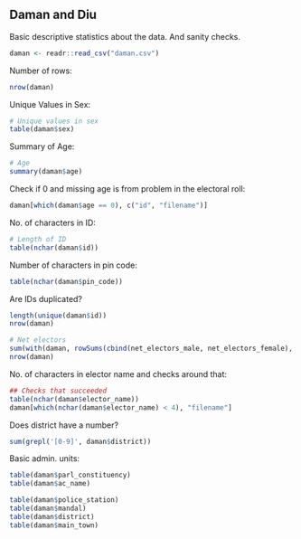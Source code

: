 ## Daman and Diu

Basic descriptive statistics about the data. And sanity checks.

```r
daman <- readr::read_csv("daman.csv")
```

Number of rows:

```r
nrow(daman)
```

Unique Values in Sex:

```r
# Unique values in sex
table(daman$sex)
```

Summary of Age:

```r
# Age
summary(daman$age)
```

Check if 0 and missing age is from problem in the electoral roll:

```r
daman[which(daman$age == 0), c("id", "filename")]
```

No. of characters in ID:
```r
# Length of ID
table(nchar(daman$id))
```

Number of characters in pin code:

```r
table(nchar(daman$pin_code))
```

Are IDs duplicated?

```r
length(unique(daman$id))
nrow(daman)
```

```r
# Net electors
sum(with(daman, rowSums(cbind(net_electors_male, net_electors_female), na.rm = T) == net_electors_total), na.rm = T)
nrow(daman)
```

No. of characters in elector name and checks around that:
```r
## Checks that succeeded
table(nchar(daman$elector_name))
daman[which(nchar(daman$elector_name) < 4), "filename"]
```

Does district have a number?
```r
sum(grepl('[0-9]', daman$district))
```

Basic admin. units:
```r
table(daman$parl_constituency)
table(daman$ac_name)

table(daman$police_station)
table(daman$mandal)
table(daman$district)
table(daman$main_town)
```
